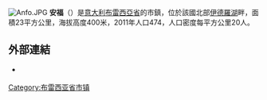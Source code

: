 {{Unreferenced|time=2019-03-04T17:54:40+00:00}}
[[Image:Anfo.JPG|right]]
'''安福'''（{{lang-it|Anfo}}）是[[意大利|意大利]][[布雷西亞省|布雷西亞省]]的市鎮，位於該國北部[[伊德羅湖|伊德羅湖]]畔，面積23平方公里，海拔高度400米，2011年人口474，人口密度每平方公里20人。

==外部連結==
* {{Official website|https://www.comune.anfo.bs.it/}} {{it}}

{{布雷西亞省市鎮}}
{{Italy-geo-stub}}

[[Category:布雷西亚省市镇|Category:布雷西亚省市镇]]